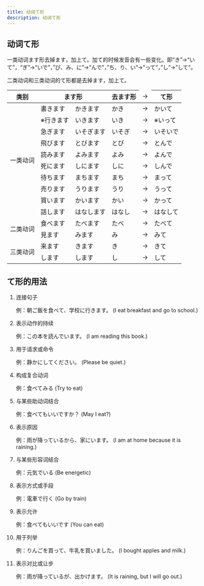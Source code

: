 ```yaml
---
title: 动词て形
description: 动词て形
---
```



## 动词て形

<p>
	一类动词ます形去掉ます，加上て。加て的时候发音会有一些变化。即“き”→“いて”，“ぎ”→“いで”，”び、み、に”→”んで”，”ち、り、い”→”って”，”し”→”して”。
</p>
<p>二类动词和三类动词的て形都是去掉ます，加上て。</p>

<table>
	<thead>
		<tr>
			<th>类别</th>
			<th colspan="2">ます形</th>
			<th>去ます形</th>
			<td>→</td>
			<th>て形</th>
		</tr>
	</thead>
	<tbody>
		<tr>
			<td rowspan="10">一类动词</td>
			<td>書きます</td>
			<td>かきます</td>
			<td>かき</td>
			<td>→</td>
			<td>かいて</td>
		</tr>
		<tr>
			<td>※行きます</td>
			<td>いきます</td>
			<td>いき</td>
			<td>→</td>
			<td>※いって</td>
		</tr>
		<tr>
			<td>急ぎます</td>
			<td>いそぎます</td>
			<td>いそぎ</td>
			<td>→</td>
			<td>いそいで</td>
		</tr>
		<tr>
			<td>飛びます</td>
			<td>とびます</td>
			<td>とび</td>
			<td>→</td>
			<td>とんで</td>
		</tr>
		<tr>
			<td>読みます</td>
			<td>よみます</td>
			<td>よみ</td>
			<td>→</td>
			<td>よんで</td>
		</tr>
		<tr>
			<td>死にます</td>
			<td>しにます</td>
			<td>しに</td>
			<td>→</td>
			<td>しんで</td>
		</tr>
		<tr>
			<td>待ちます</td>
			<td>まちます</td>
			<td>まち</td>
			<td>→</td>
			<td>まって</td>
		</tr>
		<tr>
			<td>売ります</td>
			<td>うります</td>
			<td>うり</td>
			<td>→</td>
			<td>うって</td>
		</tr>
		<tr>
			<td>買います</td>
			<td>かいます</td>
			<td>かい</td>
			<td>→</td>
			<td>かって</td>
		</tr>
		<tr>
			<td>話します</td>
			<td>はなします</td>
			<td>はなし</td>
			<td>→</td>
			<td>はなして</td>
		</tr>
		<tr>
			<td rowspan="2">二类动词</td>
			<td>食べます</td>
			<td>たべます</td>
			<td>たべ</td>
			<td>→</td>
			<td>たべて</td>
		</tr>
		<tr>
			<td>見ます</td>
			<td>みます</td>
			<td>み</td>
			<td>→</td>
			<td>みて</td>
		</tr>
		<tr>
			<td rowspan="2">三类动词</td>
			<td>来ます</td>
			<td>きます</td>
			<td>き</td>
			<td>→</td>
			<td>きて</td>
		</tr>
		<tr>
			<td>します</td>
			<td>します</td>
			<td>し</td>
			<td>→</td>
			<td>して</td>
		</tr>
	</tbody>
</table>

## て形的用法

1. 连接句子

   例：朝ご飯を食べて、学校に行きます。
   (I eat breakfast and go to school.)

2. 表示动作的持续

   例：この本を読んでいます。
   (I am reading this book.)

3. 用于请求或命令

   例：静かにしてください。
   (Please be quiet.)

4. 构成复合动词

   例：食べてみる
   (Try to eat)

5. 与某些助动词结合

   例：食べてもいいですか？
   (May I eat?)

6. 表示原因

   例：雨が降っているから、家にいます。
   (I am at home because it is raining.)

7. 与某些形容词结合

   例：元気でいる
   (Be energetic)

8. 表示方式或手段

   例：電車で行く
   (Go by train)

9. 表示允许

   例：食べてもいいです
   (You can eat)

10. 用于列举

    例：りんごを買って、牛乳を買いました。
    (I bought apples and milk.)

11. 表示对比或让步

    例：雨が降っているが、出かけます。
    (It is raining, but I will go out.)
